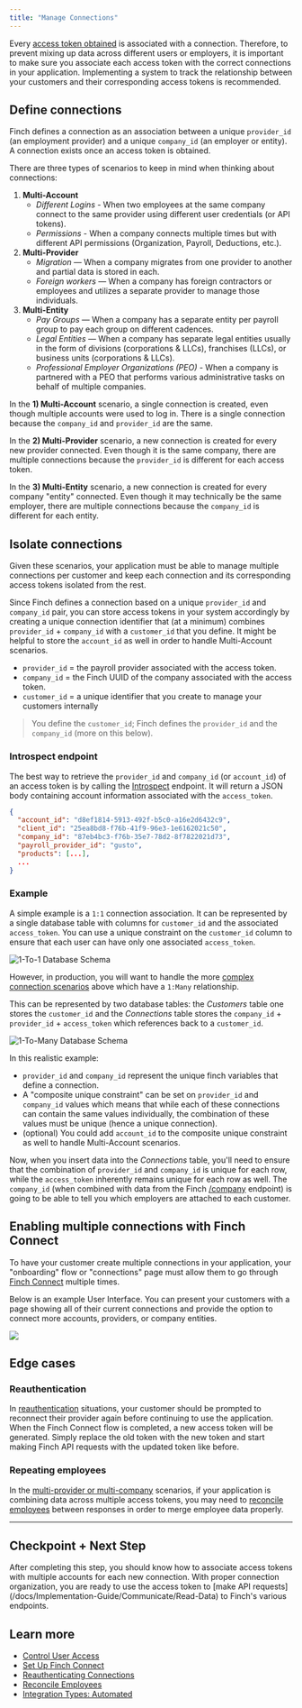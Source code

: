 ```yaml
---
title: "Manage Connections"
---
```


Every [access token obtained](/docs/Implementation-Guide/Connect/Retrieve-Access-Token) is associated with a connection. Therefore, to prevent mixing up data across different users or employers, it is important to make sure you associate each access token with the correct connections in your application. Implementing a system to track the relationship between your customers and their corresponding access tokens is recommended. 

## Define connections

Finch defines a connection as an association between a unique `provider_id` (an employment provider) and a unique `company_id` (an employer or entity). A connection exists once an access token is obtained.

There are three types of scenarios to keep in mind when thinking about connections:

1. **Multi-Account**
    - _Different Logins_ - When two employees at the same company connect to the same provider using different user credentials (or API tokens).
    - _Permissions_ - When a company connects multiple times but with different API permissions (Organization, Payroll, Deductions, etc.).  
1. **Multi-Provider**
    - _Migration_ — When a company migrates from one provider to another and partial data is stored in each.
    - _Foreign workers_ — When a company has foreign contractors or employees and utilizes a separate provider to manage those individuals. 
1. **Multi-Entity**
    - _Pay Groups_ — When a company has a separate entity per payroll group to pay each group on different cadences.
    - _Legal Entities_ — When a company has separate legal entities usually in the form of divisions (corporations & LLCs), franchises (LLCs), or business units (corporations & LLCs).
    - _Professional Employer Organizations (PEO)_ - When a company is partnered with a PEO that performs various administrative tasks on behalf of multiple companies. 

In the **1) Multi-Account** scenario, a single connection is created, even though multiple accounts were used to log in. There is a single connection because the `company_id` and `provider_id` are the same.

In the **2) Multi-Provider** scenario, a new connection is created for every new provider connected. Even though it is the same company, there are multiple connections because the `provider_id` is different for each access token. 

In the **3) Multi-Entity** scenario, a new connection is created for every company "entity" connected. Even though it may technically be the same employer, there are multiple connections because the `company_id` is different for each entity. 

## Isolate connections

Given these scenarios, your application must be able to manage multiple connections per customer and keep each connection and its corresponding access tokens isolated from the rest. 

Since Finch defines a connection based on a unique `provider_id` and `company_id` pair, you can store access tokens in your system accordingly by creating a unique connection identifier that (at a minimum) combines `provider_id` + `company_id` with a `customer_id` that you define. It might be helpful to store the `account_id` as well in order to handle Multi-Account scenarios.

- `provider_id` = the payroll provider associated with the access token.
- `company_id` = the Finch UUID of the company associated with the access token.
- `customer_id` = a unique identifier that you create to manage your customers internally

> You define the `customer_id`; Finch defines the `provider_id` and the `company_id` (more on this below). 


### Introspect endpoint

The best way to retrieve the `provider_id` and `company_id` (or `account_id`) of an access token is by calling the [Introspect](https://developer.tryfinch.com/docs/reference/eee6e798b0f93-introspect) endpoint. It will return a JSON body containing account information associated with the `access_token`.  

```json Example /introspect response
{
  "account_id": "d8ef1814-5913-492f-b5c0-a16e2d6432c9",
  "client_id": "25ea8bd8-f76b-41f9-96e3-1e6162021c50",
  "company_id": "87eb4bc3-f76b-35e7-78d2-8f7822021d73",
  "payroll_provider_id": "gusto",
  "products": [...],
  ...
}
```

### Example

A simple example is a `1:1` connection association. It can be represented by a single database table with columns for `customer_id` and the associated `access_token`. You can use a unique constraint on the `customer_id` column to ensure that each user can have only one associated `access_token`.


![1-To-1 Database Schema](/docs/images/manage-connections/single-connection-database.jpg)

However, in production, you will want to handle the more [complex connection scenarios](#define-connections) above which have a `1:Many` relationship.

This can be represented by two database tables: the *Customers* table one stores the `customer_id` and the *Connections* table stores the `company_id` + `provider_id` + `access_token` which references back to a `customer_id`.


![1-To-Many Database Schema](/docs/images/manage-connections/multiple-connection-database.jpg)

In this realistic example:

- `provider_id` and `company_id` represent the unique finch variables that define a connection.
- A "composite unique constraint" can be set on `provider_id` and `company_id` values which means that while each of these connections can contain the same values individually, the combination of these values must be unique (hence a unique connection).
- (optional) You could add `account_id` to the composite unique constraint as well to handle Multi-Account scenarios.

Now, when you insert data into the *Connections* table, you'll need to ensure that the combination of `provider_id` and `company_id` is unique for each row, while the `access_token` inherently remains unique for each row as well. The `company_id` (when combined with data from the Finch [/company](https://developer.tryfinch.com/docs/reference/33162be1eed72-company) endpoint) is going to be able to tell you which employers are attached to each customer.

## Enabling multiple connections with Finch Connect

To have your customer create multiple connections in your application, your "onboarding" flow or "connections" page must allow them to go through [Finch Connect](/docs/Implementation-Guide/Connect/Set-Up-Finch-Connect) multiple times.


Below is an example User Interface. You can present your customers with a page showing all of their current connections and provide the option to connect more accounts, providers, or company entities.


![](/docs/images/manage-connections/multiple-connections-UI.png)

## Edge cases

### Reauthentication

In [reauthentication](docs/Developer-Resources/Reauthentication) situations, your customer should be prompted to reconnect their provider again before continuing to use the application. When the Finch Connect flow is completed, a new access token will be generated. Simply replace the old token with the new token and start making Finch API requests with the updated token like before.

### Repeating employees

In the [multi-provider or multi-company](#define-connections) scenarios, if your application is combining data across multiple access tokens, you may need to [reconcile employees](docs/Developer-Resources/Reconcile-employees) between responses in order to merge employee data properly.

---

## Checkpoint + Next Step
<Check>
 After completing this step, you should know how to associate access tokens with multiple accounts for each new connection. With proper connection organization, you are ready to use the access token to [make API requests](/docs/Implementation-Guide/Communicate/Read-Data) to Finch's various endpoints.
</Check>


## Learn more

- [Control User Access](/docs/Implementation-Guide/Secure/Control-Access)
- [Set Up Finch Connect](/docs/Implementation-Guide/Connect/Set-Up-Finch-Connect)
- [Reauthenticating Connections](/docs/Developer-Resources/Reauthentication)
- [Reconcile Employees](/docs/Developer-Resources/Reconcile-employees)
- [Integration Types: Automated](/docs/Integrations/Integration-Types#automated)
